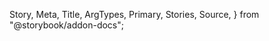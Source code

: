   Story,
  Meta,
  Title,
  ArgTypes,
  Primary,
  Stories,
  Source,
} from "@storybook/addon-docs";

<Meta of={TabsStories} />

<Title />

<a
  href="https://www.figma.com/file/YF8AvIq0MclfhGDvKgzypp/ioBricks-Design-System?type=design&node-id=2922%3A35786&mode=design&t=k4jSCm0Q182mRyVn-1"
  target="\_blank"
>
  View figma design
</a>

<Primary />

## How to set up

### Config theme

Add the following configurations to the `theme.tsx` and `Tabs.ts` files, respectively.

```tsx dark
const theme = {
  components: {
    Tabs: ConfigTabs,
  },
};
```

```tsx dark
const ConfigTabs: TabsThemeConfiguration = {
  parts: tabsPartsList,
  baseStyle: {},
};
```

### Component parts

You have these parts available: `"root" | "tab" | "tablist" | "tabpanel" | "tabpanels" | "indicator"` (`tabsPartsList`)

## Props

<ArgTypes of={TabsStories} />

## Stories

<Stories title="" />
